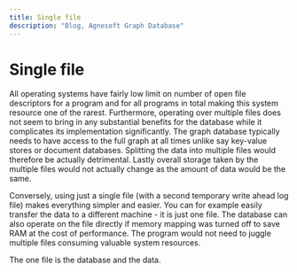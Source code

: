 ```yaml
---
title: Single file
description: "Blog, Agnesoft Graph Database"
---
```


# Single file

All operating systems have fairly low limit on number of open file descriptors for a program and for all programs in total making this system resource one of the rarest. Furthermore, operating over multiple files does not seem to bring in any substantial benefits for the database while it complicates its implementation significantly. The graph database typically needs to have access to the full graph at all times unlike say key-value stores or document databases. Splitting the data into multiple files would therefore be actually detrimental. Lastly overall storage taken by the multiple files would not actually change as the amount of data would be the same.

Conversely, using just a single file (with a second temporary write ahead log file) makes everything simpler and easier. You can for example easily transfer the data to a different machine - it is just one file. The database can also operate on the file directly if memory mapping was turned off to save RAM at the cost of performance. The program would not need to juggle multiple files consuming valuable system resources.

The one file is the database and the data.

